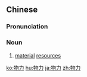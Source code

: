 ==Chinese==
{{zh-forms}}

===Pronunciation===
{{zh-pron
|m=wùlì
|c=mat6 lik6
|mn=qz:bu̍t-lia̍k/tw,xm,zz:bu̍t-le̍k
|cat=n
}}

===Noun===
{{zh-noun}}

# [[material]] [[resources]]

{{zh-cat|Advanced}}

[[ko:物力]]
[[hu:物力]]
[[ja:物力]]
[[zh:物力]]